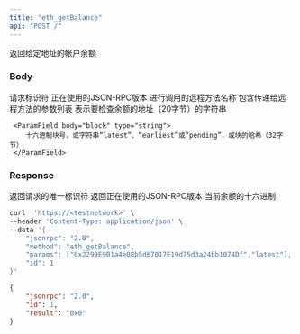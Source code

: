 ```yaml
---
title: "eth_getBalance"
api: "POST /"
---
```


返回给定地址的帐户余额

### Body

<ParamField body="id" type="number" placeholder="1">
  请求标识符
</ParamField>

<ParamField body="jsonrpc" type="string" placeholder="2.0">
  正在使用的JSON-RPC版本
</ParamField>

<ParamField body="method" type="string" placeholder="eth_getBalance">
  进行调用的远程方法名称
</ParamField>

<ParamField body="params" type="array">
  包含传递给远程方法的参数列表

  <Expandable title="params">
     <ParamField body="address" type="string">
        表示要检查余额的地址（20字节）的字符串
     </ParamField>

     <ParamField body="block" type="string">
        十六进制块号，或字符串“latest”、“earliest”或“pending”，或块的哈希（32字节）
     </ParamField>

  </Expandable>
</ParamField>

### Response

<ResponseField name="id" type="number">
  返回请求的唯一标识符 
</ResponseField>

<ResponseField name="jsonrpc" type="string">
  返回正在使用的JSON-RPC版本
</ResponseField>

<ResponseField name="balance" type="string">
  当前余额的十六进制
</ResponseField>

<RequestExample>

```bash Example Request
curl  'https://<testnetwork>' \
--header 'Content-Type: application/json' \
--data '{
    "jsonrpc": "2.0",
    "method": "eth_getBalance",
    "params": ["0x2299E9B1a4e08b5d67017E19d75d3a24bb1074Df","latest"],
    "id": 1
}'
```

</RequestExample>

<ResponseExample>

```json Response
{
    "jsonrpc": "2.0",
    "id": 1,
    "result": "0x0"
}
```

</ResponseExample>